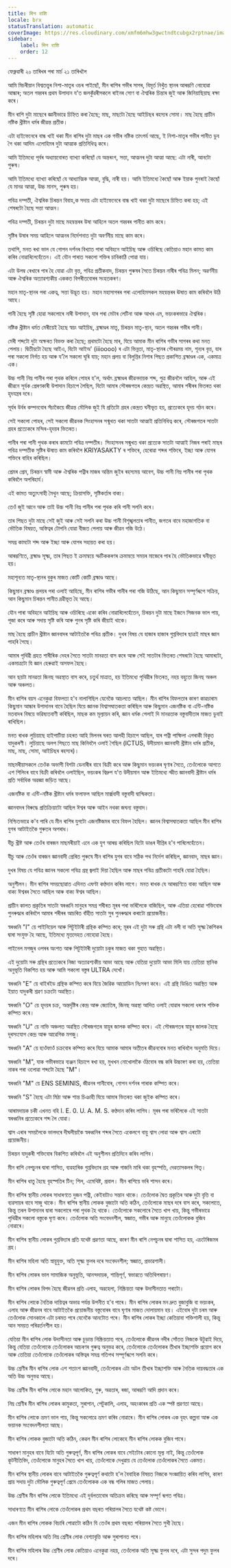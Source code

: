 ```yaml
---
title: मिन राशि
locale: brx
statusTranslation: automatic
coverImage: https://res.cloudinary.com/xmfm6mhw3gwctndtcubgx2rptnae/image/upload/v1741354450/small_cover_tratado_esoterico_de_astrologia_hermetica_6210a35442.webp
sidebar:
    label: मिन राशि
    order: 12
---
```

ফেব্রুৱাৰী ২০ তাৰিখৰ পৰা মাৰ্চ ২১ তাৰিখলৈ

আমি মিচৰীয়ান বিশ্বতত্ত্বৰ নিশা-মাতৃৰ ওচৰ পাইছোঁ, মীন ৰাশিৰ গভীৰ সাগৰ, বিমূৰ্ত নিখুঁত স্থানৰ আৰম্ভণি নোহোৱা আন্ধাৰ; অতল গহ্বৰৰ প্ৰথম উপাদান য'ত জলকুঁৱৰীসকলে ৰাইনৰ সোণ বা ঐশ্বৰিক চিন্তাৰ জুই আৰু জিনিয়াছিয়াছ ৰক্ষা কৰে।

মীন ৰাশি দুটা মাছেৰে জ্ঞানীভাৱে চিহ্নিত কৰা হৈছে; মাছ, মাছটো হৈছে আইচিছৰ ৰহস্যৰ সোমা। মাছ হৈছে প্ৰাচীন নষ্টিক খ্ৰীষ্টান ধৰ্মৰ জীৱন্ত প্ৰতীক।

এটা হাইফেনেৰে বান্ধ খাই থকা মীন ৰাশিৰ দুটা মাছৰ এক গভীৰ নষ্টিক তাৎপৰ্য আছে, ই নিশা-মাতৃৰ গভীৰ পানীত ডুব গৈ থকা আদিম এলোহিমৰ দুটা আত্মাক প্ৰতিনিধিত্ব কৰে।

আমি ইতিমধ্যে পূৰ্বৰ অধ্যায়বোৰত ব্যাখ্যা কৰিছোঁ যে অন্তৰংগ, সত্তা, আত্মনৰ দুটা আত্মা আছে: এটা নাৰী, আনটো পুৰুষ।

আমি ইতিমধ্যে ব্যাখ্যা কৰিছোঁ যে আধ্যাত্মিক আত্মা, বুদ্ধি, নাৰী হয়। আমি ইতিমধ্যে কৈছোঁ আৰু ইয়াক পুনৰাই কৈছোঁ যে মানৱ আত্মা, উচ্চ মানস, পুৰুষ হয়।

পবিত্ৰ দম্পতী, ঐশ্বৰিক চিৰন্তন বিবাহ,ক সদায় এটা হাইফেনেৰে বান্ধ খাই থকা দুটা মাছেৰে চিহ্নিত কৰা হয়; এই শেষৰটো হৈছে সত্তা আত্মন।

পবিত্ৰ দম্পতী, চিৰন্তন দুটা মাছে মহন্বন্তৰৰ উষা আহিলে অতল গহ্বৰৰ পানীত কাম কৰে।

সৃষ্টিৰ উষাৰ সময় আহিলে আত্মনৰ নিৰ্দেশনাত দুটা অবৰ্ণনীয় মাছে কাম কৰে।

তথাপি, মনত ৰখা ভাল যে গোপন দৰ্শনৰ বিখ্যাত পাৰা অবিহনে আইচিছ আৰু ওচিৰিছে কেতিয়াও মহান কামত কাম কৰিব নোৱাৰিলেহেঁতেন। এই যৌন পাৰাত সকলো শক্তিৰ চাবিকাঠি পোৱা যায়।

এটা উলম্ব ৰেখাৰে পাৰ হৈ যোৱা এটা বৃত্ত, পবিত্ৰ প্ৰতীকবাদ, চিৰন্তন পুৰুষৰ সৈতে চিৰন্তন নাৰীৰ পবিত্ৰ মিলন; অৱৰ্ণনীয় আৰু ঐশ্বৰিক অত্যাৱশ্যকীয় এককত বিপৰীতবোৰৰ সংহতকৰণ।

মহান মাতৃ-স্থানৰ পৰা একত্ব, সত্তা উদ্ভূত হয়। মহান মহাসাগৰৰ পৰা এলোহিমসকল মহন্বন্তৰৰ ঊষাত কাম কৰিবলৈ উঠি আহে।

পানী হৈছে সৃষ্টি হোৱা সকলোৰে নাৰী উপাদান, যাৰ পৰা মেটাৰ লেটিনা আৰু আখৰ এম, ভয়ংকৰভাৱে ঐশ্বৰিক।

নষ্টিক খ্ৰীষ্টান ধৰ্মত মেৰীয়েই হৈছে স্বয়ং আইচিছ, ব্ৰহ্মাণ্ডৰ মাতৃ, চিৰন্তন মাতৃ-স্থান, অতল গহ্বৰৰ গভীৰ পানী।

মেৰী শব্দটো দুটা অক্ষৰত বিভক্ত কৰা হৈছে; প্ৰথমটো হৈছে মাৰ, যিয়ে আমাক মীন ৰাশিৰ গভীৰ সাগৰৰ কথা মনত পেলায়। দ্বিতীয়টো হৈছে আইএ, যিটো আইঅ' (iiioooo) ৰ এটা ভিন্নতা, মাতৃ-স্থানৰ গৌৰৱময় নাম, শূন্যৰ বৃত্ত, যাৰ পৰা সকলো নিৰ্গত হয় আৰু য'লৈ সকলো ঘূৰি যায়; মহান প্ৰলয় বা বিলুপ্তিৰ নিশাৰ পিছত প্ৰকাশিত ব্ৰহ্মাণ্ডৰ এক, একমাত্ৰ এক।

উচ্চ পানী নিম্ন পানীৰ পৰা পৃথক কৰিলে পোহৰ হ'ল, অৰ্থাৎ ব্ৰহ্মাণ্ডৰ জীৱনদায়ক শব্দ, পুত্ৰ জীৱনলৈ আহিল, আৰু এই জীৱনে সূৰ্যক প্ৰেৰণকাৰী উপাদান হিচাপে লৈছিল, যিটো আমাৰ সৌৰজগতৰ কেন্দ্ৰত অৱস্থিত, আমাৰ শৰীৰৰ ভিতৰত থকা হৃদযন্ত্ৰৰ দৰে।

সূৰ্যৰ উৰ্বৰ কম্পনবোৰ সঁচাকৈয়ে জীৱন্ত মৌলিক জুই যি প্ৰতিটো গ্ৰহৰ কেন্দ্ৰত ঘনীভূত হয়, প্ৰত্যেকৰে হৃদয় গঠন কৰে।

সেই সকলো পোহৰ, সেই সকলো জীৱনক সিংহাসনৰ সন্মুখত থকা সাতটা আত্মাই প্ৰতিনিধিত্ব কৰে, সৌৰজগতৰ সাতটা গ্ৰহৰ প্ৰত্যেকৰে মন্দিৰ-হৃদয়ৰ ভিতৰত।

পানীৰ পৰা পানী পৃথক কৰাৰ কামটো পবিত্ৰ দম্পতীৰ। সিংহাসনৰ সন্মুখত থকা প্ৰত্যেক সাতটা আত্মাই নিজৰ পৰাই মাছৰ পবিত্ৰ দম্পতীক সৃষ্টিৰ ঊষাত কাম কৰিবলৈ KRIYASAKTY ৰ শক্তিৰে, হেৰোৱা শব্দৰ শক্তিৰে, ইচ্ছা আৰু যোগৰ শক্তিৰে বাহিৰ কৰিছিল।

প্ৰেমৰ প্ৰেম, চিৰন্তন স্বামী আৰু ঐশ্বৰিক পত্নীৰ মাজৰ অন্তিম জুইৰ ৰহস্যময় আবেগ, উচ্চ পানী নিম্ন পানীৰ পৰা পৃথক কৰিবলৈ অপৰিহাৰ্য।

এই কামত অত্যুৎসাহী মৈথুন আছে; ক্ৰিয়াসক্তি, সৃষ্টিকৰ্তাৰ বাক্য।

তেওঁ জুই আনে আৰু তাই উচ্চ পানী নিম্ন পানীৰ পৰা পৃথক কৰি পানী সলনি কৰে।

তাৰ পিছত দুটা মাছে সেই জুই আৰু সেই সলনি কৰা উচ্চ পানী বিশৃঙ্খলতাৰ পানীত, জগতৰ বাবে মহাজাগতিক বা ভৌতিক বিষয়ত, অস্তিত্বৰ টোপনি যোৱা বীজত পেলায় আৰু জীৱন গজি উঠে।

সমগ্ৰ কামটো শব্দ আৰু ইচ্ছা আৰু যোগৰ সহায়ত কৰা হয়।

আৰম্ভণিতে, ব্ৰহ্মাণ্ড সূক্ষ্ম, তাৰ পিছত ই ক্ৰমান্বয়ে স্ফটিককৰণৰ ক্ৰমান্বয়ে সময়ৰ মাজেৰে পাৰ হৈ ভৌতিকভাৱে ঘনীভূত হয়।

মহাশূন্যত মাতৃ-স্থানৰ বুকুৰ মাজত কোটি কোটি ব্ৰহ্মাণ্ড আছে।

কিছুমান ব্ৰহ্মাণ্ড প্ৰলয়ৰ পৰা ওলাই আহিছে, মীন ৰাশিৰ গভীৰ পানীৰ পৰা গজি উঠিছে, আন কিছুমান সম্পূৰ্ণৰূপে সক্ৰিয়, আন কিছুমান চিৰন্তন পানীত দ্ৰৱীভূত হৈ আছে।

যৌন পাৰা অবিহনে আইচিছ আৰু ওচিৰিছে একো কৰিব নোৱাৰিলেহেঁতেন, চিৰন্তন দুটা মাছে ইজনে সিজনক ভাল পায়, পূজা কৰে আৰু সদায় সৃষ্টি কৰি আৰু পুনৰ সৃষ্টি কৰি জীয়াই থাকে।

মাছ হৈছে প্ৰাচীন খ্ৰীষ্টান জ্ঞানবাদৰ আটাইতকৈ পবিত্ৰ প্ৰতীক। দুখৰ বিষয় যে হাজাৰ হাজাৰ গুপ্তবিদ্যাৰ ছাত্ৰই মাছৰ জ্ঞান পাহৰি গৈছে।

আমাৰ পৃথিৱী গ্ৰহত শাৰীৰিক দেহৰ সৈতে সাতটা মানৱতা বাস কৰে আৰু সেই সাতটাৰ ভিতৰত শেষৰটো হৈছে আমাৰটো, একমাত্ৰটো যি জ্ঞান হেৰুৱাই অসফল হৈছে।

আন ছয়টা মানৱতা জিনছ অৱস্থাত বাস কৰে, চতুৰ্থ মাত্ৰাত, হয় ইতিমধ্যে পৃথিৱীৰ ভিতৰত, নহয় বহুতো জিনছ অঞ্চল আৰু অঞ্চলত।

মীন ৰাশিৰ বয়স এনেকুৱা বিফলতা হ'ব নালাগিছিল যেনেকৈ আচলতে আছিল। মীন ৰাশিৰ বিফলতাৰ কাৰণ কাৱচাৰাম কিছুমান আন্ধাৰ উপাদানৰ বাবে হৈছিল যিয়ে জ্ঞানক বিশ্বাসঘাতকতা কৰিছিল আৰু কিছুমান এজনষ্টিক বা এন্টি-নষ্টিক মতবাদৰ বিষয়ে ভৱিষ্যতবাণী কৰিছিল, মাছক কম মূল্যায়ন কৰি, জ্ঞান ধৰ্মক পেলাই দি মানৱতাক বস্তুবাদীতাৰ মাজত ডুবাই ৰাখিছিল।

মনত ৰাখক লুচিয়াছে হাইপাটিয়া চহৰত আহি মিলনৰ ঘৰত আলহী হিচাপে আছিল, যাৰ পত্নী পাম্ফিলা এগৰাকী বিকৃত যাদুকৰণী। লুচিয়াছে অলপ পিছতে মাছ কিনিবলৈ ওলাই গৈছিল (ICTUS, উদীয়মান জ্ঞানবাদী খ্ৰীষ্টান ধৰ্মৰ প্ৰতীক, মাছ, মাছ, সোমা, আইচিছৰ ৰহস্যৰ)।

মাছমৰীয়াসকলে তেওঁক অভাগী বিশটা ডেনাৰীৰ বাবে বিক্ৰী কৰে আৰু কিছুমান ভয়ংকৰ ঘৃণাৰ সৈতে, তেওঁলোকে আগতে এশ শিলিংৰ বাবে বিক্ৰী কৰিবলৈ ওলাইছিল, ভয়ংকৰ বিদ্ৰুপ য'ত উদীয়মান আৰু ইতিমধ্যে স্ফীত জ্ঞানবাদী খ্ৰীষ্টান ধৰ্মৰ প্ৰতি সৰ্বাধিক অৱজ্ঞা জড়িত আছে।

এজনষ্টিক বা এন্টি-নষ্টিক খ্ৰীষ্টান ধৰ্মৰ ফলাফল আছিল মাৰ্ক্সবাদী বস্তুবাদী দ্বান্দ্বিকতা।

জ্ঞানবাদৰ বিৰুদ্ধে প্ৰতিক্ৰিয়াটো আছিল ঈশ্বৰ আৰু আইন নথকা জঘন্য বস্তুবাদ।

নিশ্চিতভাৱে ক'ব পাৰি যে মীন ৰাশিৰ যুগটো এজনষ্টিজমৰ বাবে বিফল হৈছিল। জ্ঞানৰ বিশ্বাসঘাতকতা আছিল মীন ৰাশিৰ যুগৰ আটাইতকৈ গুৰুতৰ অপৰাধ।

যীচু খ্ৰীষ্ট আৰু তেওঁৰ বাৰজন মাছমৰীয়াই এনে এক যুগ আৰম্ভ কৰিছিল যিটো ডাঙৰ দীপ্তিৰ হ'ব পাৰিলেহেঁতেন।

যীচু আৰু তেওঁৰ বাৰজন জ্ঞানবাদী প্ৰেৰিত পুৰুষে মীন ৰাশিৰ যুগৰ বাবে সঠিক পথ নিৰ্দেশ কৰিছিল, জ্ঞানবাদ, মাছৰ জ্ঞান।

দুখৰ বিষয় যে পবিত্ৰ জ্ঞানৰ সকলো পবিত্ৰ গ্ৰন্থ জ্বলাই দিয়া হৈছিল আৰু মাছৰ পবিত্ৰ প্ৰতীকটো পাহৰি যোৱা হৈছিল।

অনুশীলন। মীন ৰাশিৰ সময়ছোৱাত এদিনত এঘণ্টা কণ্ঠদান কৰিব লাগে। মনত ৰাখক যে আৰম্ভণিতে বাক্য আছিল আৰু বাক্য ঈশ্বৰৰ সৈতে আছিল আৰু বাক্য ঈশ্বৰ আছিল।

প্ৰাচীন কালত প্ৰকৃতিৰ সাতটা স্বৰধ্বনি মানুহৰ সমগ্ৰ শৰীৰত মূৰৰ পৰা ভৰিলৈকে বাজিছিল, আৰু এতিয়া হেৰোৱা শক্তিবোৰ পুনৰুদ্ধাৰ কৰিবলৈ আমাৰ শৰীৰৰ আচৰিত বাঁহীত সাতটা সুৰ পুনৰুদ্ধাৰ কৰাটো প্ৰয়োজনীয়।

স্বৰধ্বনি "I" য়ে পাইনিয়েল আৰু পিটুইটাৰী গ্ৰন্থিক কম্পিত কৰে; মূৰৰ এই দুটা সৰু গ্ৰন্থি এটা নলী বা অতি সূক্ষ্ম কৈশিকৰ দ্বাৰা সংযুক্ত হৈ আছে, ইতিমধ্যে মৃতদেহত নোহোৱা হৈছে।

পাইনেল মগজুৰ ওপৰৰ অংশত আৰু পিটুইটাৰী দুয়োটা চকুৰ মাজত থকা গুহাত অৱস্থিত।

এই দুয়োটা সৰু গ্ৰন্থিৰ প্ৰত্যেকৰে নিজা অত্যাৱশ্যকীয় আভা আছে আৰু যেতিয়া দুয়োটা আভা মিলি যায় তেতিয়া স্থানিক অনুভূতি বিকশিত হয় আৰু আমি সকলো বস্তুৰ ULTRA দেখোঁ।

স্বৰধ্বনি "E" য়ে থাইৰইড গ্ৰন্থিক কম্পিত কৰে যিয়ে জৈৱিক আয়োডিন নিঃসৰণ কৰে। এই গ্ৰন্থি ডিঙিত অৱস্থিত আৰু ইয়াত যাদুকৰী শ্ৰৱণ চক্ৰটো অৱস্থিত।

স্বৰধ্বনি "O" য়ে হৃদয়ৰ চক্ৰ, অন্তৰ্দৃষ্টিৰ কেন্দ্ৰ আৰু জ্যোতিষ, জিনছ অৱস্থা আদিত ওলাই যোৱাৰ সকলো ধৰণৰ শক্তিক কম্পিত কৰে।

স্বৰধ্বনি "U" য়ে নাভি অঞ্চলত অৱস্থিত সৌৰজগতৰ স্নায়ুৰ জালক কম্পিত কৰে। এই সৌৰজগতৰ স্নায়ুৰ জালক হৈছে দূৰসংযোগ কেন্দ্ৰ আৰু আৱেগিক মগজু।

স্বৰধ্বনি "A" য়ে হাওঁফাওঁ চক্ৰবোৰ কম্পিত কৰে যিয়ে আমাক আমাৰ অতীতৰ জীৱনবোৰ মনত ৰাখিবলৈ অনুমতি দিয়ে।

স্বৰধ্বনি "M", যাক গভীৰভাৱে ব্যঞ্জন হিচাপে ৰখা হয়, মুখখন নোখোলাকৈ ওঁঠবোৰ বন্ধ কৰি উচ্চাৰণ কৰা হয়, তেতিয়া নাকৰ পৰা ওলোৱা শব্দটো হৈছে "M"।

স্বৰধ্বনি "M" য়ে ENS SEMINIS, জীৱনৰ পানীবোৰ, গোপন দৰ্শনৰ পাৰাক কম্পিত কৰে।

স্বৰধ্বনি "S" হৈছে এটা মিঠা আৰু শান্ত চিঞাহী যিয়ে আমাৰ ভিতৰত থকা জুইক কম্পিত কৰে।

আৰামদায়ক চকী এখনত বহি I. E. 0. U. A. M. S. কণ্ঠদান কৰিব লাগিব। মূৰৰ পৰা ভৰিলৈকে এই সাতটা স্বৰধ্বনিৰ প্ৰত্যেকৰে শব্দ লৈ যোৱা।

শ্বাস এৰাৰ সময়লৈকে ভালদৰে দীঘলীয়াকৈ স্বৰধ্বনিৰ শব্দৰ সৈতে একেলগে বায়ু শ্বাস লোৱা আৰু শ্বাস এৰাটো প্ৰয়োজনীয়।

চিৰন্তন যাদুকৰী শক্তিবোৰ বিকশিত কৰিবলৈ এই অনুশীলন প্ৰতিদিনে কৰিব লাগিব।

মীন ৰাশি নেপচুনৰ দ্বাৰা শাসিত, ব্যৱহাৰিক গুপ্তবিদ্যাৰ গ্ৰহ আৰু গাজনি মাৰি থকা বৃহস্পতি, দেৱতাসকলৰ পিতৃ।

মীন ৰাশিৰ ধাতু হৈছে বৃহস্পতিৰ টিন; শিল, এমেথিষ্ট, প্ৰবাল। মীন ৰাশিয়ে ভৰি শাসন কৰে।

মীন ৰাশিৰ স্থানীয় লোকৰ সাধাৰণতে দুজন পত্নী, কেইবাটাও সন্তান থাকে। তেওঁলোক দ্বৈত প্ৰকৃতিৰ আৰু দুটা বৃত্তি বা ব্যৱসায়ৰ বাবে সাজু থাকে। মীন ৰাশিৰ স্থানীয় লোকক বুজাটো অতি কঠিন, তেওঁলোকে মাছৰ দৰে বাস কৰে, সকলোতে, কিন্তু তৰল উপাদানৰ দ্বাৰা সকলোৰে পৰা পৃথক হৈ থাকে। তেওঁলোকে সকলোৰে সৈতে খাপ খায়, কিন্তু গভীৰভাৱে পৃথিৱীৰ সকলো বস্তুকে ঘৃণা কৰে। তেওঁলোক অতি সংবেদনশীল, স্বজ্ঞাত, গভীৰ আৰু মানুহে তেওঁলোকক বুজিব নোৱাৰে।

মীন ৰাশিৰ স্থানীয় লোকৰ গুপ্তবিদ্যাৰ প্ৰতি যথেষ্ট প্ৰৱণতা আছে, কাৰণ মীন ৰাশি নেপচুনৰ দ্বাৰা শাসিত হয়, এচটেৰিজমৰ গ্ৰহ।

মীন ৰাশিৰ মহিলা অতি স্নায়ুযুক্ত, অতি সূক্ষ্ম ফুলৰ দৰে সংবেদনশীল; স্বজ্ঞাত, প্ৰভাৱশালী।

মীন ৰাশিৰ লোকৰ ভাল সামাজিক অনুভূতি, আনন্দদায়ক, শান্তিপূৰ্ণ, স্বভাৱতে অতিথিপৰায়ণ।

মীন ৰাশিৰ লোকৰ বিপদ হৈছে জীৱনৰ প্ৰতি এলাহ, অৱহেলা, নিষ্ক্ৰিয়তা আৰু উদাসীনতাত পৰাটো।

মীন ৰাশিৰ লোকে নৈতিক দায়িত্বৰ অভাৱ পৰ্যন্ত উপনীত হ'ব পাৰে। মীন ৰাশিৰ লোকৰ মন দ্ৰুত বুজাবুজি বা ভয়ংকৰ, এলাহ আৰু জীৱনৰ বাবে আটাইতকৈ প্ৰয়োজনীয় বস্তুবোৰৰ বাবে ঘৃণাৰ মাজত দোলায়মান হয়। এইবোৰ দুটা চৰম আৰু তেওঁলোক সোনকালে এটা চৰমত পৰে যেনেকৈ আনটোত পৰে। মীন ৰাশিৰ লোকৰ ইচ্ছা কেতিয়াবা শক্তিশালী হয়, কিন্তু আন সময়ত পৰিৱৰ্তনশীল হয়।

যেতিয়া মীন ৰাশিৰ লোক উদাসীনতা আৰু চূড়ান্ত নিষ্ক্ৰিয়তাত পৰে, তেওঁলোকে জীৱনৰ নদীৰ সোঁতত নিজকে উটুৱাই দিয়ে, কিন্তু যেতিয়া তেওঁলোকে তেওঁলোকৰ আচৰণৰ গুৰুত্ব অনুভৱ কৰে, তেওঁলোকে তেওঁলোকৰ তীখাৰ ইচ্ছাশক্তি প্ৰয়োগ কৰে আৰু তেতিয়া তেওঁলোকে তেওঁলোকৰ অস্তিত্বৰ সমগ্ৰ গতিপথ সম্পূৰ্ণৰূপে সলনি কৰে।

উচ্চ শ্ৰেণীৰ মীন ৰাশিৰ লোক এশ শতাংশ জ্ঞানবাদী, তেওঁলোকৰ এটা অটল তীখাৰ ইচ্ছাশক্তি আৰু নৈতিক দায়বদ্ধতাৰ এক অতি উচ্চ অনুভৱ আছে।

উচ্চ শ্ৰেণীৰ মীন ৰাশিৰ লোকে মহান আলোকিত, গুৰু, অৱতাৰ, ৰজা, আৰম্ভণি আদি প্ৰদান কৰে।

নিম্ন শ্ৰেণীৰ মীন ৰাশিৰ লোকৰ কামুকতা, সুৰাপান, পেটুকালি, এলাহ, অহংকাৰৰ প্ৰতি এক স্পষ্ট প্ৰৱণতা আছে।

মীন ৰাশিৰ লোকে ভ্ৰমণ ভাল পায়, কিন্তু সকলোৱে ভ্ৰমণ কৰিব নোৱাৰে। মীন ৰাশিৰ লোকৰ এক বৃহৎ কল্পনা আৰু এক ভয়ানক সংবেদনশীলতা আছে।

মীন ৰাশিৰ লোকক বুজাটো অতি কঠিন, কেৱল মীন ৰাশিৰ লোকেহে মীন ৰাশিৰ লোকক বুজিব পাৰে।

সাধাৰণ মানুহৰ বাবে যিটো অতি গুৰুত্বপূৰ্ণ, মীন ৰাশিৰ লোকৰ বাবে সেইটোৰ কোনো মূল্য নাই, কিন্তু তেওঁলোক কূটনীতিবিদ, তেওঁলোকে মানুহৰ সৈতে খাপ খায়, তেওঁলোকে দেখুৱায় যে তেওঁলোক তেওঁলোকৰ সৈতে একমত।

মীন ৰাশিৰ স্থানীয় লোকৰ বাবে আটাইতকৈ গুৰুত্বপূৰ্ণ কথাটো হ'ল বৈবাহিক বিষয়ত নিজকে সংজ্ঞায়িত কৰিব লাগিব, কাৰণ প্ৰায় সদায় দুটা মৌলিক গুৰুত্বপূৰ্ণ প্ৰেমে তেওঁলোকক এক বন্ধ গলিৰ মাজত পেলায়।

উচ্চ শ্ৰেণীৰ মীন ৰাশিৰ লোকে ইতিমধ্যে এই দুৰ্বলতাবোৰ অতিক্ৰম কৰিছে আৰু সম্পূৰ্ণ ৰূপত পবিত্ৰ।

সাধাৰণতে মীন ৰাশিৰ লোকে তেওঁলোকৰ প্ৰথম বছৰত পৰিয়ালৰ সৈতে যথেষ্ট কষ্ট ভোগে।

এজন মীন ৰাশিৰ লোকক বিচাৰি পোৱাটো কঠিন যি তেওঁৰ প্ৰথম বছৰত পৰিয়ালৰ সৈতে সুখী হৈছে।

মীন ৰাশিৰ মহিলাৰ অতি নিম্ন শ্ৰেণীৰ লোক বেশ্যাবৃত্তি আৰু সুৰাপানত পৰে।

মীন ৰাশিৰ মহিলাৰ উচ্চ শ্ৰেণীৰ লোক কেতিয়াও এনেকুৱা নহয়, তেওঁলোক অতি সূক্ষ্ম ফুলৰ দৰে, এটা সুন্দৰ পদুম ফুলৰ দৰে।
